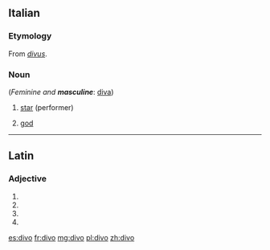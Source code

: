 ==Italian==

===Etymology===
From {{etyl|la|it}} ''[[divus]]''.

===Noun===
{{it-noun|div|m|o|i}} (''Feminine and '''masculine''''': [[diva]])

# [[star]] (performer)
# {{poetic|lang=it}} [[god]]

----

==Latin==

===Adjective===
{{la-adj-form|dīvō}}

# {{inflection of|divus|dīvus|dat|m|s|lang=la}}
# {{inflection of|divus|dīvus|dat|n|s|lang=la}}
# {{inflection of|divus|dīvus|abl|m|s|lang=la}}
# {{inflection of|divus|dīvus|abl|n|p|lang=la}}

[[es:divo]]
[[fr:divo]]
[[mg:divo]]
[[pl:divo]]
[[zh:divo]]